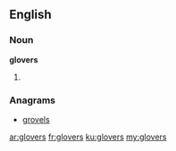 ==English==

===Noun===
'''glovers'''

# {{plural of|[[glover]]}}

===Anagrams===
* [[grovels#English|grovels]]

[[ar:glovers]]
[[fr:glovers]]
[[ku:glovers]]
[[my:glovers]]
